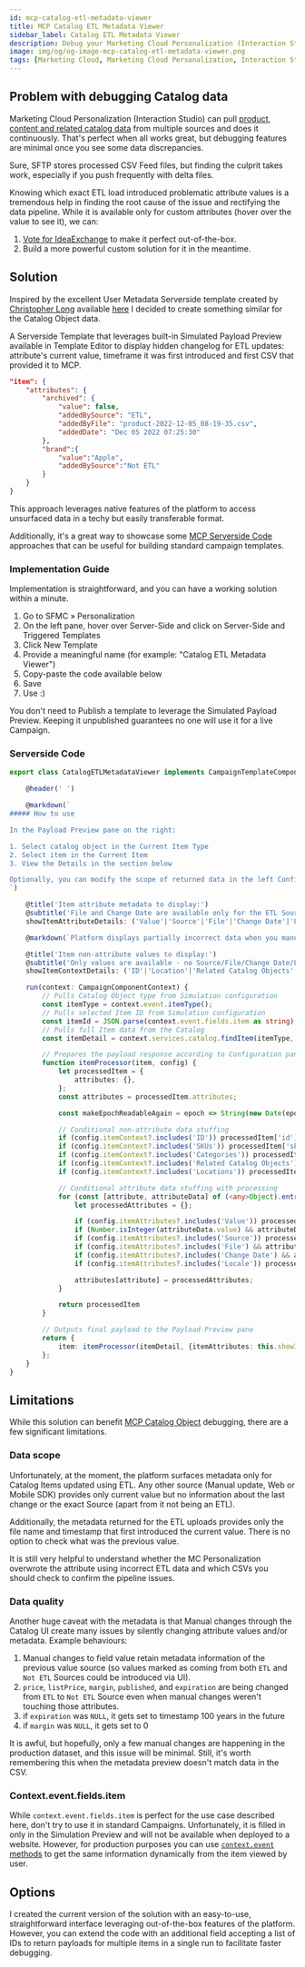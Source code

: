 ```yaml
---
id: mcp-catalog-etl-metadata-viewer
title: MCP Catalog ETL Metadata Viewer
sidebar_label: Catalog ETL Metadata Viewer
description: Debug your Marketing Cloud Personalization (Interaction Studio) Catalog Object Item attributes with the power of Serverside Code.
image: img/og/og-image-mcp-catalog-etl-metadata-viewer.png
tags: [Marketing Cloud, Marketing Cloud Personalization, Interaction Studio, TypeScript, Data Management]
---
```



<LeadText content="Debug your Marketing Cloud Personalization (Interaction Studio) Catalog Object Item attributes with the power of Serverside Code." />

## Problem with debugging Catalog data

Marketing Cloud Personalization (Interaction Studio) can pull [product, content and related catalog data](../mcp-catalog-architecture.mdx) from multiple sources and does it continuously. That's perfect when all works great, but debugging features are minimal once you see some data discrepancies.

Sure, SFTP stores processed CSV Feed files, but finding the culprit takes work, especially if you push frequently with delta files.

Knowing which exact ETL load introduced problematic attribute values is a tremendous help in finding the root cause of the issue and rectifying the data pipeline. While it is available only for custom attributes (hover over the value to see it), we can:

1. [Vote for IdeaExchange](https://ideas.salesforce.com/s/idea/a0B8W00000NWbmJUAT/full-mcp-catalog-metadata-visibility) to make it perfect out-of-the-box.
2. Build a more powerful custom solution for it in the meantime.

## Solution

Inspired by the excellent User Metadata Serverside template created by [Christopher Long](https://www.linkedin.com/in/christopherlong/) available [here](https://github.com/christopher-longSFDC/mcp/wiki/Serverside-Templates) I decided to create something similar for the Catalog Object data.

A Serverside Template that leverages built-in Simulated Payload Preview available in Template Editor to display hidden changelog for ETL updates: attribute's current value, timeframe it was first introduced and first CSV that provided it to MCP.

```json title="Example response"
"item": {
    "attributes": {
        "archived": {
            "value": false,
            "addedBySource": "ETL",
            "addedByFile": "product-2022-12-05_08-19-35.csv",
            "addedDate": "Dec 05 2022 07:25:30"
        },
        "brand":{
            "value":"Apple",
            "addedBySource":"Not ETL"
        }
    }
}
```

This approach leverages native features of the platform to access unsurfaced data in a techy but easily transferable format.

Additionally, it's a great way to showcase some [MCP Serverside Code](../mcp-serverside-code-basics.mdx) approaches that can be useful for building standard campaign templates.

### Implementation Guide

Implementation is straightforward, and you can have a working solution within a minute.

1. Go to SFMC » Personalization
2. On the left pane, hover over Server-Side and click on Server-Side and Triggered Templates
3. Click New Template
4. Provide a meaningful name (for example: "Catalog ETL Metadata Viewer")
5. Copy-paste the code available below
6. Save
7. Use :)

You don't need to Publish a template to leverage the Simulated Payload Preview. Keeping it unpublished guarantees no one will use it for a live Campaign.

### Serverside Code

```ts
export class CatalogETLMetadataViewer implements CampaignTemplateComponent {

    @header(' ')

    @markdown(`
##### How to use

In the Payload Preview pane on the right:

1. Select catalog object in the Current Item Type
2. Select item in the Current Item
3. View the Details in the section below

Optionally, you can modify the scope of returned data in the left Configuration pane.
`)

    @title('Item attribute metadata to display:')
    @subtitle('File and Change Date are available only for the ETL Source.')
    showItemAttributeDetails: ('Value'|'Source'|'File'|'Change Date'|'Locale')[] = ['Value', 'Source', 'File', 'Change Date'];

    @markdown(`Platform displays partially incorrect data when you manually Save Item in the Catalog, learn more [here](https://mateuszdabrowski.pl/docs/interaction-studio/snippets/mcp-catalog-etl-metadata-viewer/).`)

    @title('Item non-attribute values to display:')
    @subtitle('Only values are available - no Source/File/Change Date/Locale data is exposed by the platform.')
    showItemContextDetails: ('ID'|'Location'|'Related Catalog Objects'|'Categories'|'SKUs')[];

    run(context: CampaignComponentContext) {
        // Pulls Catalog Object type from Simulation configuration
        const itemType = context.event.itemType();
        // Pulls selected Item ID from Simulation configuration
        const itemId = JSON.parse(context.event.fields.item as string)._id.value;
        // Pulls full Item data from the Catalog
        const itemDetail = context.services.catalog.findItem(itemType, itemId);

        // Prepares the payload response according to Configuration pane
        function itemProcessor(item, config) {
            let processedItem = {
                attributes: {},
            };
            const attributes = processedItem.attributes;

            const makeEpochReadableAgain = epoch => String(new Date(epoch)).substring(4, 24);

            // Conditional non-attribute data stuffing
            if (config.itemContext?.includes('ID')) processedItem['id'] = item.id;
            if (config.itemContext?.includes('SKUs')) processedItem['skus'] = item.skus;
            if (config.itemContext?.includes('Categories')) processedItem['categories'] = item.categories;
            if (config.itemContext?.includes('Related Catalog Objects')) processedItem['relatedCatalogObjects'] = item.dimensions;
            if (config.itemContext?.includes('Locations')) processedItem['locations'] = item.locations;

            // Conditional attribute data stuffing with processing
            for (const [attribute, attributeData] of (<any>Object).entries(item.attributes)) {
                let processedAttributes = {};

                if (config.itemAttributes?.includes('Value')) processedAttributes['value'] = attributeData.value;
                if (Number.isInteger(attributeData.value) && attributeData.value > 10e10) processedAttributes['readableValue'] = makeEpochReadableAgain(attributeData.value);
                if (config.itemAttributes?.includes('Source')) processedAttributes['addedBySource'] = attributeData.metadata?.origin || 'Not ETL';
                if (config.itemAttributes?.includes('File') && attributeData.metadata?.origin === 'ETL' ) processedAttributes['addedByFile'] = attributeData.metadata?.provider.substring(16);
                if (config.itemAttributes?.includes('Change Date') && attributeData.metadata?.origin === 'ETL' ) processedAttributes['addedDate'] = makeEpochReadableAgain(attributeData.metadata?.lastUpdated);
                if (config.itemAttributes?.includes('Locale')) processedAttributes['locale'] = attributeData.locale;

                attributes[attribute] = processedAttributes;
            }

            return processedItem
        }

        // Outputs final payload to the Payload Preview pane
        return {
            item: itemProcessor(itemDetail, {itemAttributes: this.showItemAttributeDetails, itemContext: this.showItemContextDetails}),
        };
    }
}
```

## Limitations

While this solution can benefit [MCP Catalog Object](../mcp-catalog-architecture.mdx) debugging, there are a few significant limitations.

### Data scope

Unfortunately, at the moment, the platform surfaces metadata only for Catalog Items updated using ETL. Any other source (Manual update, Web or Mobile SDK) provides only current value but no information about the last change or the exact Source (apart from it not being an ETL).

Additionally, the metadata returned for the ETL uploads provides only the file name and timestamp that first introduced the current value. There is no option to check what was the previous value.

It is still very helpful to understand whether the MC Personalization overwrote the attribute using incorrect ETL data and which CSVs you should check to confirm the pipeline issues.

### Data quality

Another huge caveat with the metadata is that Manual changes through the Catalog UI create many issues by silently changing attribute values and/or metadata. Example behaviours:

1. Manual changes to field value retain metadata information of the previous value source (so values marked as coming from both `ETL` and `Not ETL` Sources could be introduced via UI).
2. `price`, `listPrice`, `margin`, `published`, and `expiration` are being changed from `ETL` to `Not ETL` Source even when manual changes weren't touching those attributes.
3. if `expiration` was `NULL`, it gets set to timestamp 100 years in the future
4. if `margin` was `NULL`, it gets set to 0

It is awful, but hopefully, only a few manual changes are happening in the production dataset, and this issue will be minimal. Still, it's worth remembering this when the metadata preview doesn't match data in the CSV.

### Context.event.fields.item

While `context.event.fields.item` is perfect for the use case described here, don't try to use it in standard Campaigns. Unfortunately, it is filled in only in the Simulation Preview and will not be available when deployed to a website. However, for production purposes you can use [`context.event` methods](../mcp-serverside-code-context.mdx#event-methods) to get the same information dynamically from the item viewed by user.

## Options

I created the current version of the solution with an easy-to-use, straightforward interface leveraging out-of-the-box features of the platform. However, you can extend the code with an additional field accepting a list of IDs to return payloads for multiple items in a single run to facilitate faster debugging.